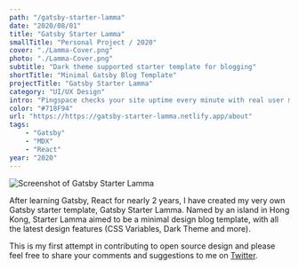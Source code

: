 ```yaml
---
path: "/gatsby-starter-lamma"
date: "2020/08/01"
title: "Gatsby Starter Lamma"
smallTitle: "Personal Project / 2020"
cover: "./Lamma-Cover.png"
photo: "./Lamma-Cover.png"
subtitle: "Dark theme supported starter template for blogging"
shortTitle: "Minimal Gatsby Blog Template"
projectTitle: "Gatsby Starter Lamma"
category: "UI/UX Design"
intro: "Pingspace checks your site uptime every minute with real user monitoring and let you know when your sites are down."
color: "#718F94"
url: "https://https://gatsby-starter-lamma.netlify.app/about"
tags: 
    - "Gatsby"
    - "MDX"
    - "React"
year: "2020"
---
```


![Screenshot of Gatsby Starter Lamma](./Lamma-01.png)



After learning Gatsby, React for nearly 2 years, I have created my very own Gatsby starter template, Gatsby Starter Lamma. Named by an island in Hong Kong, Starter Lamma aimed to be a minimal design blog template, with all the latest design features (CSS Variables, Dark Theme and more). 

This is my first attempt in contributing to open source design and please feel free to share your comments and suggestions to me on [Twitter](https://twitter.com/desktopofsamuel).


<ReadOn href="https://gatsby-starter-lamma.netlify.app/about/?ref=samuelwork" text="View Project" target="_blank" />

<GridBlock>
<Data caption="Type" nodata="Personal Project"/>
<Data caption="Role" nodata="Creator"/>
<Data caption="Year" nodata="2020"/>
<Data caption="Language" nodata="React, CSS, Javascript"/>
</GridBlock>    